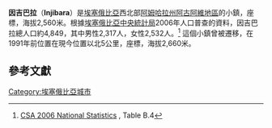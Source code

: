<!-- Infobox begins here; main text of article is below -->
{{Infobox Settlement
|official_name          = 因吉巴拉
|other_name             = Injibara
|native_name            =  <!-- for cities whose native name is not in English -->
|nickname               = 
|settlement_type        = 
|motto                  = 
|image_skyline          = Injibara town.jpg
|imagesize              = 340px
|image_caption          = 
|image_flag             = 
|flag_size              =
|image_seal             = 
|seal_size              =
|image_shield           = 
|shield_size            =
|city_logo              =
|citylogo_size          =
|image_map              =
|mapsize                = 
|map_caption            = 
|image_map1             = 
|mapsize1               = 
|map_caption1           = 
|image_dot_map          =
|dot_mapsize            =
|dot_map_caption        =
|dot_x =  |dot_y =
|pushpin_map            = 
|pushpin_label_position = <!-- the position of the pushpin label: left, right, top, bottom, none -->
|pushpin_map_caption    = 
|pushpin_mapsize        =
|subdivision_type       = 國家
|subdivision_name       = {{flagcountry|Ethiopia}}
|subdivision_type1      = 州
|subdivision_name1      = [[阿姆哈拉州|阿姆哈拉州]]
|subdivision_type2      = 地區
|subdivision_name2      = [[阿古阿維地區|阿古阿維地區]]
|subdivision_type3      = 
|subdivision_name3      = 
|subdivision_type4      = 
|subdivision_name4      = 
|government_footnotes   =
|government_type        =
|leader_title           = 
|leader_name            = 
|leader_title1          =  <!-- for places with, say, both a mayor and a city manager -->
|leader_name1           =
|leader_title2          =
|leader_name2           =
|leader_title3          =
|leader_name3           =
|leader_title4          =
|leader_name4           =
|established_title      =  
|established_date       = 
|established_title2     =  <!-- Incorporated (town) -->
|established_date2      = 
|established_title3     =  <!-- Incorporated (city) -->
|established_date3      = 
|area_magnitude         = 
|unit_pref                = <!--Enter: Imperial, if Imperial (metric) is desired-->
|area_footnotes           =
|area_total_km2           = <!-- ALL fields dealing with a measurements are subject to automatic unit conversion-->
|area_land_km2            = <!--See table @ Template:Infobox Settlement for details on automatic unit conversion-->
|area_water_km2           = 
|area_total_sq_mi         = 
|area_land_sq_mi          = 
|area_water_sq_mi         = 
|area_water_percent       = 
|area_urban_km2           = 
|area_urban_sq_mi         = 
|area_metro_km2           = 
|area_metro_sq_mi         = 
|population_as_of               = 2006
|population_footnotes           = 
|population_note                = 
|population_total               = 4,849
|population_density_km2         = 
|population_density_sq_mi       = 
|population_metro               =
|population_density_metro_km2   =
|population_density_metro_sq_mi =
|population_urban               = 
|population_density_urban_km2   =
|population_density_urban_sq_mi =
|population_blank1_title        =
|population_blank1              =
|population_density_blank1_km2 =   
|population_density_blank1_sq_mi = 
|timezone               = [[東非時間|東非時間]]
|utc_offset             = +3
|timezone_DST           = 
|utc_offset_DST         = 
|latd=10 |latm=57 |latNS=N
|longd=36 |longm=56 |longEW=E
|elevation_footnotes    =  <!--for references: use <ref> </ref> tags-->
|elevation_m            = 2560
|elevation_ft           = 
|postal_code_type       =  <!-- enter ZIP code, Postcode, Post code, Postal code... -->
|postal_code            =
|area_code              =
|blank_name             =
|blank_info             =
|blank1_name            =
|blank1_info            =
|website                = 
|footnotes              = 
}} <!-- Infobox ends; main text of article begins on next line -->

'''因吉巴拉'''（'''Injibara'''）是[[埃塞俄比亞|埃塞俄比亞]]西北部[[阿姆哈拉州|阿姆哈拉州]][[阿古阿維地區|阿古阿維地區]]的小鎮，座標{{Coord|10|57|N|36|56|E}}，海拔2,560米。根據[[埃塞俄比亞中央統計局|埃塞俄比亞中央統計局]]2006年人口普查的資料，因吉巴拉總人口約4,849，其中男性2,317人，女性2,532人。<ref>[http://www.csa.gov.et/text_files/national%20statistics%202006/Population.pdf CSA 2006 National Statistics] {{Wayback|url=http://www.csa.gov.et/text_files/national%20statistics%202006/Population.pdf |date=20081003020935 }}, Table B.4</ref> 這個小鎮曾被遷移，在1991年前位置在現今位置以北5公里，座標{{coord|10|59|N|36|55|E}}，海拔2,660米。

==參考文獻==
{{reflist}}

[[Category:埃塞俄比亞城市|Category:埃塞俄比亞城市]]